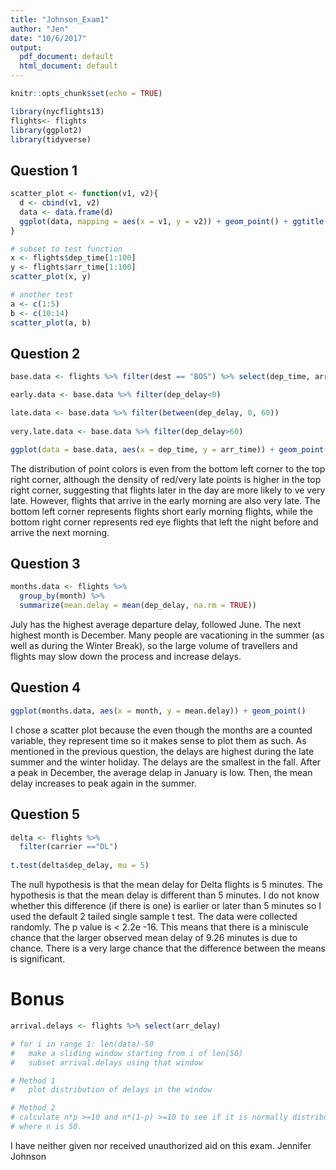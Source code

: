 ```yaml
---
title: "Johnson_Exam1"
author: "Jen"
date: "10/6/2017"
output:
  pdf_document: default
  html_document: default
---
```


```r
knitr::opts_chunk$set(echo = TRUE)
```

```r
library(nycflights13)
flights<- flights
library(ggplot2)
library(tidyverse)
```

## Question 1

```r

scatter_plot <- function(v1, v2){
  d <- cbind(v1, v2)
  data <- data.frame(d)
  ggplot(data, mapping = aes(x = v1, y = v2)) + geom_point() + ggtitle("Your data are hideous!")
} 

# subset to test function
x <- flights$dep_time[1:100]
y <- flights$arr_time[1:100]
scatter_plot(x, y)

# another test
a <- c(1:5)
b <- c(10:14)
scatter_plot(a, b)

```

## Question 2

```r
base.data <- flights %>% filter(dest == "BOS") %>% select(dep_time, arr_time, dep_delay)

early.data <- base.data %>% filter(dep_delay<0)

late.data <- base.data %>% filter(between(dep_delay, 0, 60))
         
very.late.data <- base.data %>% filter(dep_delay>60)

ggplot(data = base.data, aes(x = dep_time, y = arr_time)) + geom_point(data = early.data, color = "blue") + geom_point(data = late.data) + geom_point(data = very.late.data, color = "red") 

```

The distribution of point colors is even from the bottom left corner to the top right corner, although the density of red/very late points is higher in the top right corner, suggesting that flights later in the day are more likely to ve very late. However, flights that arrive in the early morning are also very late. The bottom left corner represents flights short early morning flights, while the bottom right corner represents red eye flights that left the night before and arrive the next morning.

## Question 3

```r
months.data <- flights %>%
  group_by(month) %>%
  summarize(mean.delay = mean(dep_delay, na.rm = TRUE))

```

July has the highest average departure delay, followed June. The next highest month is December. Many people are vacationing in the summer (as well as during the Winter Break), so the large volume of travellers and flights may slow down the process and increase delays.

## Question 4

```r
ggplot(months.data, aes(x = month, y = mean.delay)) + geom_point()
```

I chose a scatter plot because the even though the months are a counted variable, they represent time so it makes sense to plot them as such. As mentioned in the previous question, the delays are highest during the late summer and the winter holiday. The delays are the smallest in the fall. After a peak in December, the average delap in January is low. Then, the mean delay increases to peak again in the summer.

## Question 5

```r

delta <- flights %>%
  filter(carrier =="DL")
  
t.test(delta$dep_delay, mu = 5)

```

The null hypothesis is that the mean delay for Delta flights is 5 minutes.
The hypothesis is that the mean delay is different than 5 minutes.
I do not know whether this difference (if there is one) is earlier or later than 5 minutes so I used the default 2 tailed single sample t test.
The data were collected randomly. 
The p value is < 2.2e -16.
This means that there is a miniscule chance that the larger observed mean delay of 9.26 minutes is due to chance. There is a very large chance that the difference between the means is significant.

# Bonus

```r

arrival.delays <- flights %>% select(arr_delay)

# for i in range 1: len(data)-50
#   make a sliding window starting from i of len(50)
#   subset arrival.delays using that window

# Method 1
#   plot distribution of delays in the window

# Method 2
# calculate n*p >=10 and n*(1-p) >=10 to see if it is normally distributed
# where n is 50.

```

I have neither given nor received unauthorized aid on this exam. Jennifer Johnson




